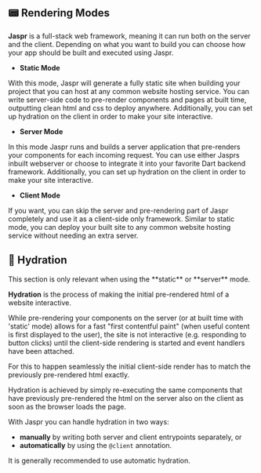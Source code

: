## 📟 Rendering Modes

**Jaspr** is a full-stack web framework, meaning it can run both on the server and the client. Depending on what you
want to build you can choose how your app should be built and executed using Jaspr.

- **Static Mode**

With this mode, Jaspr will generate a fully static site when building your project that you can host at any common website hosting service.
You can write server-side code to pre-render components and pages at built time, outputting clean html and css to deploy anywhere.
Additionally, you can set up hydration on the client in order to make your site interactive.

- **Server Mode**

In this mode Jaspr runs and builds a server application that pre-renders your components for each incoming request.
You can use either Jasprs inbuilt webserver or choose to integrate it into your favorite Dart backend framework.
Additionally, you can set up hydration on the client in order to make your site interactive.

- **Client Mode**

If you want, you can skip the server and pre-rendering part of Jaspr completely and use it as a client-side only framework.
Similar to static mode, you can deploy your built site to any common website hosting service without needing an extra server.

## 🚰 Hydration

<Info>
This section is only relevant when using the **static** or **server** mode.
</Info>

**Hydration** is the process of making the initial pre-rendered html of a website interactive.

While pre-rendering your components on the server (or at built time with 'static' mode) allows for a fast "first contentful paint"
(when useful content is first displayed to the user), the site is not interactive (e.g. responding to button clicks) until the
client-side rendering is started and event handlers have been attached.

For this to happen seamlessly the initial client-side render has to match the previously pre-rendered html exactly.

Hydration is achieved by simply re-executing the same components that have previously pre-rendered the html on the server also
on the client as soon as the browser loads the page.

With Jaspr you can handle hydration in two ways:

- **manually** by writing both server and client entrypoints separately, or
- **automatically** by using the `@client` annotation.

<Info>
It is generally recommended to use automatic hydration.
</Info>


